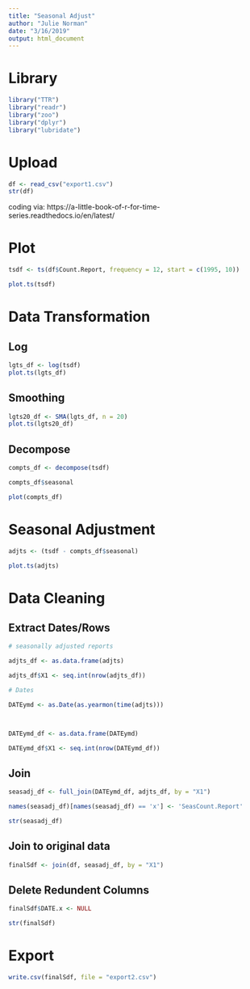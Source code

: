 ```yaml
---
title: "Seasonal Adjust"
author: "Julie Norman"
date: "3/16/2019"
output: html_document
---
```


# Library

```r
library("TTR")
library("readr")
library("zoo") 
library("dplyr")
library("lubridate")
```

# Upload

```r
df <- read_csv("export1.csv")
str(df)
```

coding via: https://a-little-book-of-r-for-time-series.readthedocs.io/en/latest/ 

# Plot

```r
tsdf <- ts(df$Count.Report, frequency = 12, start = c(1995, 10))
```

```r
plot.ts(tsdf)
```

# Data Transformation

## Log

```r
lgts_df <- log(tsdf)
plot.ts(lgts_df)
```

## Smoothing

```r
lgts20_df <- SMA(lgts_df, n = 20)
plot.ts(lgts20_df)
```

## Decompose

```r
compts_df <- decompose(tsdf)

compts_df$seasonal
```


```r
plot(compts_df)
```

# Seasonal Adjustment

```r
adjts <- (tsdf - compts_df$seasonal)

plot.ts(adjts)


```

# Data Cleaning

## Extract Dates/Rows

```r
# seasonally adjusted reports

adjts_df <- as.data.frame(adjts)

adjts_df$X1 <- seq.int(nrow(adjts_df))

# Dates

DATEymd <- as.Date(as.yearmon(time(adjts)))



DATEymd_df <- as.data.frame(DATEymd)

DATEymd_df$X1 <- seq.int(nrow(DATEymd_df))


```


## Join 

```r

seasadj_df <- full_join(DATEymd_df, adjts_df, by = "X1")

names(seasadj_df)[names(seasadj_df) == 'x'] <- 'SeasCount.Report'

str(seasadj_df)

```

## Join to original data


```r
finalSdf <- join(df, seasadj_df, by = "X1")


```

## Delete Redundent Columns

```r
finalSdf$DATE.x <- NULL

str(finalSdf)
```


# Export 

```r
write.csv(finalSdf, file = "export2.csv")
```






